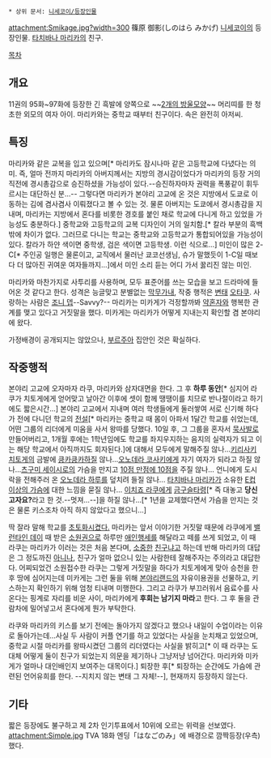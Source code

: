  * 상위 문서: [[니세코이/등장인물]]
attachment:Smikage.jpg?width=300
篠原 御影(しのはら みかげ)
[[니세코이]]의 등장인물. [[타치바나 마리카]]의 친구.

[[목차]]

== 개요 ==
11권의 95화~97화에 등장한 긴 흑발에 양쪽으로 ~~[[킨타마|2개의 방울모양]]~~ 머리띠를 한 청초한 외모의 여자 아이. 마리카와는 중학교 때부터 친구이다. 속은 완전히 아저씨.
== 특징 ==
마리카와 같은 교복을 입고 있으며[* 마리카도 잠시나마 같은 고등학교에 다녔다는 의미. 즉, 얼마 전까지 마리카의 아버지께서는 지방의 경시감이었다가 마리카의 등장 거의 직전에 경시총감으로 승진하셨을 가능성이 있다.--승진하자마자 권력을 폭풍같이 휘두르시는 대단하신 분...-- 그렇다면 마리카가 본야리 고교에 온 것은 지방에서 도쿄로 이동하는 김에 겸사겸사 이뤄졌다고 볼 수 있는 것. 물론 아버지는 도쿄에서 경시총감을 지내며, 마리카는 지방에서 혼다를 비롯한 경호를 붙인 채로 학교에 다니게 하고 있었을 가능성도 충분하다.] 중학교와 고등학교의 교복 디자인이 거의 일치함.[* 칼라 부분의 흑백 밖에 차이가 없다. 그러므로 다니는 학교는 중학교와 고등학교가 통합되어있을 가능성이 있다. 칼라가 하얀 색이면 중학생, 검은 색이면 고등학생. 이런 식으로...] 미인이 많은 2-C[* 주인공 일행은 물론이고, 교직에서 물러난 쿄코선생님, 슈가 말했듯이 1-C일 때보다 더 많아진 귀여운 여자들까지...]에서 미인 소리 듣는 어디 가서 꿇리진 않는 미인.

마리카와 마찬가지로 사투리를 사용하며, 모두 표준어를 쓰는 모습을 보고 드라마에 들어온 것 같다고 한다. 성격은 능글맞고 분별없는 [[막가파|막무가내]], 작중 행적은 [[변태]] [[오타쿠]]. 사랑하는 사람은 [[조니 뎁]]--Savvy?--
마리카는 미카게가 걱정할까봐 [[이치죠 라쿠|약혼자]]와 행복한 관계를 맺고 있다고 거짓말을 했다. 미카게는 마리카가 어떻게 지내는지 확인할 겸 본야리에 왔다.

가정배경이 공개되지는 않았으나, [[부르주아]] 집안인 것은 확실하다.

== 작중행적 ==
본야리 고교에 오자마자 라쿠, 마리카와 삼자대면을 한다. 그 후 '''하루 동안'''[* 심지어 라쿠가 치토게에게 얻어맞고 날아간 이후에 셋이 함께 땡땡이를 치므로 반나절이라고 하기에도 짧은시간...] 본야리 고교에서 지내며 여러 학생들에게 둘러쌓여 서로 신기해 하다가 전에 다니던 학교의 [[패왕|전설]][* 마리카는 중학교 때 몸이 아파서 1달간 학교를 쉬었는데, 어떤 그룹의 리더에게 미움을 사서 왕따를 당했다. 10일 후, 그 그룹을 혼자서 [[묵사발]]로 만들어버리고, 1개월 후에는 1학년임에도 학교를 좌지우지하는 음지의 실력자가 되고 이는 해당 학교에서 아직까지도 회자된다.]에 대해서 모두에게 말해주질 않나...[[키리사키 치토게]]의 금발에 [[킁카킁카]]하질 않나...[[오노데라 코사키]]에게 자기 여자가 되라고 하질 않나...[[츠구미 세이시로]]의 가슴을 만지고 [[2PM|10점 만점에 10점]]을 주질 않나... 언니에게 도시락을 전해주러 온 [[오노데라 하루]]를 덮치려 들질 않나... [[타치바나 마리카]]가 소유한 [[거유|E컵 이상의 가슴]]에 대한 느낌을 묻질 않나... [[이치죠 라쿠]]에게 [[금구슬]]타령[* 즉 대놓고 '''당신 고자요?'''라고 한 것.--멋져...--]을 하질 않나...[* 1년을 교제했다면서 가슴을 만지는 것은 물론 키스조차 아직 하지 않았다고 했으니...] 

딱 잘라 말해 학교를 [[만인지적|초토화시켰다.]] 마리카는 앞서 이야기한 거짓말 때문에 라쿠에게 [[밸런타인 데이]] 때 받은 [[소원|소원권]]으로 하루만 [[니세코이|애인행세]]를 해달라고 떼를 쓰게 되었고, 이 때 라쿠는 마리카가 이러는 것은 처음 본다며, [[베스트 프렌드|소중한]] [[친구]]냐고 하는데 반해 마리카의 대답은 그 정도까진 [[안습|아니나]], 친구가 얼마 없으니 있는 사람한테 잘해주자는 주의라고 대답한다. 어찌되었건 소원접수한 라쿠는 그렇게 거짓말을 하다가 치토게에게 맞아 승천을 한 후 땅에 심어지는데 미카게는 그런 둘을 위해 [[놀이공원|본야리랜드]]의 자유이용권을 선물하고, 키스하는지 확인하기 위해 엄청 티내며 미행한다. 그리고 라쿠가 부끄러워서 음료수를 사온다는 핑계로 자리를 비운 사이, 마리카에게 '''후회는 남기지 마라'''고 한다. 그 후 둘을 관람차에 밀어넣고서 혼다에게 뭔가 부탁한다.

라쿠와 마리카의 키스를 보기 전에는 돌아가지 않겠다고 했으나 내일이 수업이라는 이유로 돌아가는데...사실 두 사람이 커플 연기를 하고 있었다는 사실을 눈치채고 있었으며, 중학교 시절 마리카를 왕따시켰던 그룹의 리더였다는 사실을 밝히고[* 이 때 라쿠는 도대체 어떻게 둘이 친구가 되었는지 의문을 제기하나 그냥저냥 넘어간다. 마리카와 미카게가 얼마나 대인배인지 보여주는 대목이다.] 퇴장한 후[* 퇴장하는 순간에도 가슴에 관련된 언어유희를 한다. --지치지 않는 변태 그 자체!--], 현재까지 등장하지 않는다.
== 기타 ==
짧은 등장에도 불구하고 제 2차 인기투표에서 10위에 오르는 위력을 선보였다.
attachment:Simple.jpg
TVA 18화 엔딩「はなごのみ」에 배경으로 깜짝등장(우측)했다.
